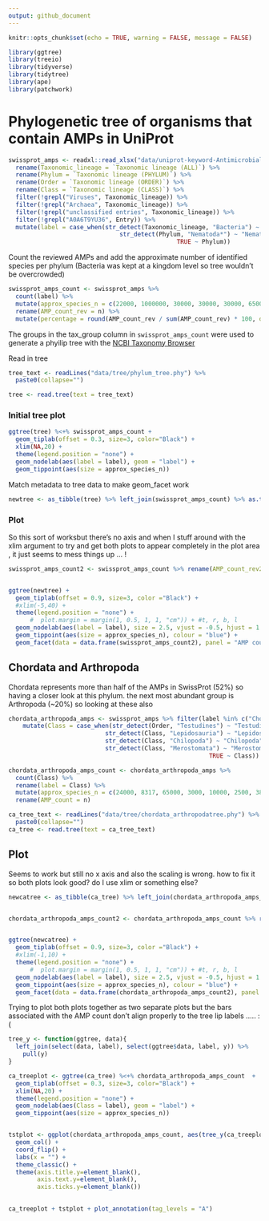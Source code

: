 ```yaml
---
output: github_document
---
```


```r
knitr::opts_chunk$set(echo = TRUE, warning = FALSE, message = FALSE)
```

```r
library(ggtree)
library(treeio)
library(tidyverse)
library(tidytree)
library(ape)
library(patchwork)
```

# Phylogenetic tree of organisms that contain AMPs in UniProt 

```r
swissprot_amps <- readxl::read_xlsx("data/uniprot-keyword-Antimicrobial+[KW-0929]-reviewed-April2021.xlsx") %>%
  rename(Taxonomic_lineage = `Taxonomic lineage (ALL)`) %>%
  rename(Phylum = `Taxonomic lineage (PHYLUM)`) %>%
  rename(Order = `Taxonomic lineage (ORDER)`) %>%
  rename(Class = `Taxonomic lineage (CLASS)`) %>%
  filter(!grepl("Viruses", Taxonomic_lineage)) %>%
  filter(!grepl("Archaea", Taxonomic_lineage)) %>%
  filter(!grepl("unclassified entries", Taxonomic_lineage)) %>%
  filter(!grepl("A0A6T9YU36", Entry)) %>%
  mutate(label = case_when(str_detect(Taxonomic_lineage, "Bacteria") ~ "Bacteria",
                               str_detect(Phylum, "Nematoda*") ~ "Nematoda",
                                               TRUE ~ Phylum))
```

Count the reviewed AMPs and add the approximate number of identified species per phylum (Bacteria was kept at a kingdom level so tree wouldn't be overcrowded)
```r
swissprot_amps_count <- swissprot_amps %>%
  count(label) %>%
  mutate(approx_species_n = c(22000, 1000000, 30000, 30000, 30000, 65000, 11000, 7000, 2400, 85000, 261, 20000, 20000, 500000)) %>%
  rename(AMP_count_rev = n) %>%
  mutate(percentage = round(AMP_count_rev / sum(AMP_count_rev) * 100, digits = 1))

```


The groups in the tax_group column in `swissprot_amps_count` were used to generate a phyilip tree with the [NCBI Taxonomy Browser](https://www.ncbi.nlm.nih.gov/Taxonomy/CommonTree/wwwcmt.cgi) 

Read in tree 
```r
tree_text <- readLines("data/tree/phylum_tree.phy") %>%
  paste0(collapse="")

tree <- read.tree(text = tree_text)
```

### Initial tree plot

```r
ggtree(tree) %<+% swissprot_amps_count +
  geom_tiplab(offset = 0.3, size=3, color="Black") +
  xlim(NA,20) +
  theme(legend.position = "none") +
  geom_nodelab(aes(label = label), geom = "label") +
  geom_tippoint(aes(size = approx_species_n)) 
```

Match metadata to tree data to make geom_facet work 

```r
newtree <- as_tibble(tree) %>% left_join(swissprot_amps_count) %>% as.treedata()
```

### Plot 

So this sort of worksbut there's no axis and when I stuff around with the xlim argument to try and get both plots to appear completely in the plot area , it just seems to mess things up ... !
```r
swissprot_amps_count2 <- swissprot_amps_count %>% rename(AMP_count_rev2 = AMP_count_rev)


ggtree(newtree) +
  geom_tiplab(offset = 0.9, size=3, color ="Black") +
  #xlim(-5,40) +
  theme(legend.position = "none") +
      #  plot.margin = margin(1, 0.5, 1, 1, "cm")) + #t, r, b, l
  geom_nodelab(aes(label = label), size = 2.5, vjust = -0.5, hjust = 1.1 ) +
  geom_tippoint(aes(size = approx_species_n), colour = "blue") + 
  geom_facet(data = data.frame(swissprot_amps_count2), panel = "AMP count", geom = ggstance::geom_barh, mapping = aes(x = AMP_count_rev2), stat = "identity", width = .6)
```


## Chordata and Arthropoda 


Chordata represents more than half of the AMPs in SwissProt (52%) so having a closer look at this phylum. the next most abundant group is Arthropoda (~20%) so looking at these also

```r
chordata_arthropoda_amps <- swissprot_amps %>% filter(label %in% c("Chordata", "Arthropoda")) %>%
    mutate(Class = case_when(str_detect(Order, "Testudines") ~ "Testudines",
                           str_detect(Class, "Lepidosauria") ~ "Lepidosauria",
                           str_detect(Class, "Chilopoda") ~ "Chilopoda",
                           str_detect(Class, "Merostomata") ~ "Merostomata",
                                                        TRUE ~ Class))

chordata_arthropoda_amps_count <- chordata_arthropoda_amps %>%
  count(Class) %>%
  rename(label = Class) %>% 
  mutate(approx_species_n = c(24000, 8317, 65000, 3000, 10000, 2500, 38, 900000, 9000, 30, 25000, 6495, 4, 300 )) %>%
  rename(AMP_count = n)
```


```r
ca_tree_text <- readLines("data/tree/chordata_arthropodatree.phy") %>%
  paste0(collapse="")
ca_tree <- read.tree(text = ca_tree_text)
```


## Plot 

Seems to work but still no x axis and also the scaling is wrong. how to fix it so both plots look good? do I use xlim or something else?
```r
newcatree <- as_tibble(ca_tree) %>% left_join(chordata_arthropoda_amps_count) %>% as.treedata()


chordata_arthropoda_amps_count2 <- chordata_arthropoda_amps_count %>% rename(AMP_count2 = AMP_count)


ggtree(newcatree) +
  geom_tiplab(offset = 0.9, size=3, color ="Black") +
  #xlim(-1,10) +
  theme(legend.position = "none") +
      #  plot.margin = margin(1, 0.5, 1, 1, "cm")) + #t, r, b, l
  geom_nodelab(aes(label = label), size = 2.5, vjust = -0.5, hjust = 1.1 ) +
  geom_tippoint(aes(size = approx_species_n), colour = "blue") + 
  geom_facet(data = data.frame(chordata_arthropoda_amps_count2), panel = "AMP count", geom = ggstance::geom_barh, mapping = aes(x = AMP_count2), stat = "identity", width = .6) 
```

Trying to plot both plots together as two separate plots but the bars associated with the AMP count don't align properly to the tree lip labels ..... :(  
```r
tree_y <- function(ggtree, data){
  left_join(select(data, label), select(ggtree$data, label, y)) %>%
    pull(y)
}

ca_treeplot <- ggtree(ca_tree) %<+% chordata_arthropoda_amps_count  +
  geom_tiplab(offset = 0.3, size=3, color="Black") +
  xlim(NA,20) +
  theme(legend.position = "none") +
  geom_nodelab(aes(Class = label), geom = "label") +
  geom_tippoint(aes(size = approx_species_n)) 


tstplot <- ggplot(chordata_arthropoda_amps_count, aes(tree_y(ca_treeplot, chordata_arthropoda_amps_count), AMP_count)) +
  geom_col() +
  coord_flip() +
  labs(x = "") +
  theme_classic() +
  theme(axis.title.y=element_blank(),
        axis.text.y=element_blank(),
        axis.ticks.y=element_blank())
  

ca_treeplot + tstplot + plot_annotation(tag_levels = "A")
```

